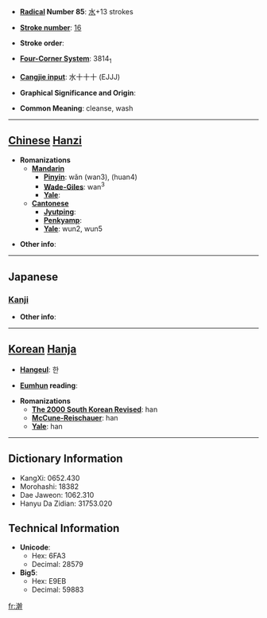 * '''[[Wiktionary:Chinese radical index| Radical]] Number 85''': [[Wiktionary:Chinese radical index 水|水]]+13 strokes

* '''[[Wiktionary:Chinese total strokes index|Stroke number]]''': [[Wiktionary:Chinese total strokes index 16|16]]

* '''Stroke order''': 

* '''[[Wiktionary:Chinese four corner index|Four-Corner System]]''': 3814<sub>1</sub>

* '''[[Wiktionary:Chinese Cangjie index|Cangjie input]]''': 水十十十 (EJJJ)

* '''Graphical Significance and Origin''': 

* '''Common Meaning''': cleanse, wash

----

== [[Chinese]] [[Hanzi]] ==

* '''Romanizations'''
** '''[[Mandarin]]'''
*** '''[[Pinyin]]''': wǎn (wan3), (huan4)
*** '''[[Wade-Giles]]''': wan<sup>3</sup>
*** '''[[Yale]]''': 
** '''[[Cantonese]]'''
*** '''[[Jyutping]]''':
*** '''[[Penkyamp]]''': 
*** '''[[Yale]]''': wun2, wun5

* '''Other info''': 

----

==Japanese==
===[[Kanji]]===
{{kanji|on readings=[[かん]] (kan)
|kun readings=[[あらう]] (arau)
}}

* '''Other info''':  

----

== [[Korean]] [[Hanja]] ==

* '''[[Hangeul]]''': 한

* '''[[Eumhun]] reading''': 

* '''Romanizations'''
** '''[[The 2000 South Korean Revised Romanization|The 2000 South Korean Revised]]''': han
** '''[[McCune-Reischauer]]''': han
** '''[[Yale]]''': han

----

== Dictionary Information ==

* KangXi: 0652.430
* Morohashi: 18382
* Dae Jaweon: 1062.310
* Hanyu Da Zidian: 31753.020

== Technical Information ==

* '''Unicode''':
** Hex: 6FA3
** Decimal: 28579
* '''Big5''':
** Hex: E9EB
** Decimal: 59883

[[fr:澣]]